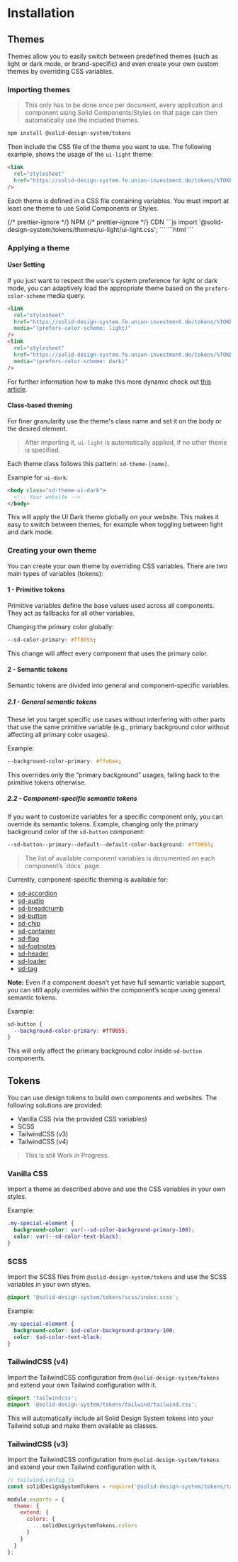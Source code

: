 
<Meta title="Packages/Tokens/Installation" />

# Installation

## Themes

Themes allow you to easily switch between predefined themes (such as light or dark mode, or brand-specific) and even create your own custom themes by overriding CSS variables.

### Importing themes

> This only has to be done once per document, every application and component using Solid Components/Styles on that page can then automatically use the included themes.

```bash
npm install @solid-design-system/tokens
```

Then include the CSS file of the theme you want to use. The following example, shows the usage of the `ui-light` theme:

```html
<link
  rel="stylesheet"
  href="https://solid-design-system.fe.union-investment.de/tokens/%TOKENS-VERSION%/cdn/themes/ui-light/ui-light.css"
/>
```

Each theme is defined in a CSS file containing variables.
You must import at least one theme to use Solid Components or Styles.

<sd-tab-group>
  {/* prettier-ignore */}
  <sd-tab slot="nav" panel="npm" variant="container"> NPM </sd-tab>
  {/* prettier-ignore */}
  <sd-tab slot="nav" panel="cdn" variant="container"> CDN </sd-tab>
  <sd-tab-panel name="npm">
    ```js
    import '@solid-design-system/tokens/themes/ui-light/ui-light.css';
    ```

  </sd-tab-panel>
  <sd-tab-panel name="cdn">
    ```html
    <link
      rel="stylesheet"
      href="https://solid-design-system.fe.union-investment.de/tokens/%TOKENS-VERSION%/cdn/themes/ui-light/ui-light.css"
    />
    ```
  </sd-tab-panel>
</sd-tab-group>

### Applying a theme

#### User Setting

If you just want to respect the user's system preference for light or dark mode, you can adaptively load the appropriate theme based on the `prefers-color-scheme` media query.

```html
<link
  rel="stylesheet"
  href="https://solid-design-system.fe.union-investment.de/tokens/%TOKENS-VERSION%/cdn/themes/ui-light/ui-light.css"
  media="(prefers-color-scheme: light)"
/>
<link
  rel="stylesheet"
  href="https://solid-design-system.fe.union-investment.de/tokens/%TOKENS-VERSION%/cdn/themes/ui-dark/ui-dark.css"
  media="(prefers-color-scheme: dark)"
/>
```

For further information how to make this more dynamic check out [this article](https://pepelsbey.dev/articles/native-light-dark/).

#### Class-based theming

For finer granularity use the theme's class name and set it on the body or the desired element.

> After importing it, `ui-light` is automatically applied, if no other theme is specified.

Each theme class follows this pattern: `sd-theme-[name]`.

Example for `ui-dark`:

```html
<body class="sd-theme-ui-dark">
  <!-- Your website -->
</body>
```

This will apply the UI Dark theme globally on your website. This makes it easy to switch between themes, for example when toggling between light and dark mode.

### Creating your own theme

You can create your own theme by overriding CSS variables.
There are two main types of variables (tokens):

#### **1 - Primitive tokens**

Primitive variables define the base values used across all components.
They act as fallbacks for all other variables.

Changing the primary color globally:

```css
--sd-color-primary: #ff0055;
```

This change will affect every component that uses the primary color.

#### **2 - Semantic tokens**

Semantic tokens are divided into general and component-specific variables.

##### **2.1 - General semantic tokens**

These let you target specific use cases without interfering with other parts that use the same primitive variable (e.g., primary background color without affecting all primary color usages).

Example:

```css
--background-color-primary: #ffe6ee;
```

This overrides only the “primary background” usages, falling back to the primitive tokens otherwise.

##### **2.2 - Component-specific semantic tokens**

If you want to customize variables for a specific component only, you can override its semantic tokens.
Example, changing only the primary background color of the `sd-button` component:

```css
--sd-button--primary--default--default-color-background: #ff0055;
```

<blockquote>The list of available component variables is documented on each component’s `docs` page.</blockquote>

Currently, component-specific theming is available for:

- [sd-accordion](./?path=/docs/components-sd-accordion--docs)
- [sd-audio](./?path=/docs/components-sd-audio--docs)
- [sd-breadcrumb](./?path=/docs/components-sd-breadcrumb--docs)
- [sd-button](./?path=/docs/components-sd-button--docs)
- [sd-chip](./?path=/docs/components-sd-chip--docs)
- [sd-container](./?path=/docs/components-sd-container--docs)
- [sd-flag](./?path=/docs/components-sd-flag--docs)
- [sd-footnotes](./?path=/docs/components-sd-footnotes--docs)
- [sd-header](./?path=/docs/components-sd-header--docs)
- [sd-loader](./?path=/docs/components-sd-loader--docs)
- [sd-tag](./?path=/docs/components-sd-tag--docs)

**Note:** Even if a component doesn’t yet have full semantic variable support, you can still apply overrides within the component’s scope using general semantic tokens.

Example:

```css
sd-button {
  --background-color-primary: #ff0055;
}
```

This will only affect the primary background color inside `sd-button` components.

## Tokens

You can use design tokens to build own components and websites. The following solutions are provided:

- Vanilla CSS (via the provided CSS variables)
- SCSS
- TailwindCSS (v3)
- TailwindCSS (v4)

> This is still Work in Progress.

### Vanilla CSS

Import a theme as described above and use the CSS variables in your own styles.

Example:

```css
.my-special-element {
  background-color: var(--sd-color-background-primary-100);
  color: var(--sd-color-text-black);
}
```

### SCSS

Import the SCSS files from `@solid-design-system/tokens` and use the SCSS variables in your own styles.

```scss
@import '@solid-design-system/tokens/scss/index.scss';
```

Example:

```scss
.my-special-element {
  background-color: $sd-color-background-primary-100;
  color: $sd-color-text-black;
}
```

### TailwindCSS (v4)

Import the TailwindCSS configuration from `@solid-design-system/tokens` and extend your own Tailwind configuration with it.

```css
@import 'tailwindcss';
@import '@solid-design-system/tokens/tailwind/tailwind.css';
```

This will automatically include all Solid Design System tokens into your Tailwind setup and make them available as classes.

### TailwindCSS (v3)

Import the TailwindCSS configuration from `@solid-design-system/tokens` and extend your own Tailwind configuration with it.

```js
// tailwind.config.js
const solidDesignSystemTokens = require('@solid-design-system/tokens/tailwind/tailwind.config.cjs');

module.exports = {
  theme: {
    extend: {
      colors: {
        ...solidDesignSystemTokens.colors
      }
    }
  }
};
```
